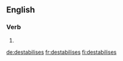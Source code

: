 
==English==

===Verb===
{{head|en}}

# {{en-third-person singular of|destabilise}}

[[de:destabilises]]
[[fr:destabilises]]
[[fi:destabilises]]